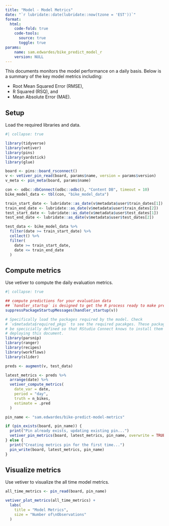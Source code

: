 ```yaml
---
title: "Model - Model Metrics"
date: "`r lubridate::date(lubridate::now(tzone = 'EST'))`"
format:
  html:
    code-fold: true
    code-tools:
      source: true
      toggle: true
params:
    name: sam.edwardes/bike_predict_model_r
    version: NULL
---
```


This documents monitors the model performance on a daily basis. Below is a summary of the key model metrics including:

- Root Mean Squared Error (RMSE),
- R Squared (RSQ), and
- Mean Absolute Error (MAE).

## Setup

Load the required libraries and data.

```r
#| collapse: true

library(tidyverse)
library(vetiver)
library(pins)
library(yardstick)
library(glue)

board <- pins::board_rsconnect()
v <- vetiver_pin_read(board, params$name, version = params$version)
v_meta <- pin_meta(board, params$name)

con <- odbc::dbConnect(odbc::odbc(), "Content DB", timeout = 10)
bike_model_data <- tbl(con, "bike_model_data")

train_start_date <- lubridate::as_date(v$metadata$user$train_dates[1])
train_end_date <- lubridate::as_date(v$metadata$user$train_dates[2])
test_start_date <- lubridate::as_date(v$metadata$user$test_dates[1])
test_end_date <- lubridate::as_date(v$metadata$user$test_dates[2])

test_data <- bike_model_data %>%
  filter(date >= train_start_date) %>%
  collect() %>%
  filter(
    date >= train_start_date,
    date <= train_end_date
  )
```

## Compute metrics

Use vetiver to compute the daily evaluation metrics.

```r
#| collapse: true

## compute predictions for your evaluation data
## `handler_startup` is designed to get the R process ready to make predictions
suppressPackageStartupMessages(handler_startup(v))

# Specifically load the packages required by the model. Check 
# `v$metadata$required_pkgs` to see the required pacakges. These packages must
# be specicially defined so that RStudio Connect knows to install them when
# deploying this document.
library(parsnip)
library(ranger)
library(recipes)
library(workflows)
library(slider)

preds <- augment(v, test_data)

latest_metrics <- preds %>%
  arrange(date) %>%
  vetiver_compute_metrics(
    date_var = date,
    period = "day",
    truth = n_bikes,
    estimate = .pred
  )

pin_name <- "sam.edwardes/bike-predict-model-metrics"

if (pin_exists(board, pin_name)) {
  print("Pin already exists, updating existing pin...")
  vetiver_pin_metrics(board, latest_metrics, pin_name, overwrite = TRUE)
} else {
  print("Creating metrics pin for the first time...")
  pin_write(board, latest_metrics, pin_name)
}
```

## Visualize metrics

Use vetiver to visualize the all time model metrics.

```r
all_time_metrics <- pin_read(board, pin_name)

vetiver_plot_metrics(all_time_metrics) +
  labs(
    title = "Model Metrics",
    size = "Number of\nObservations"
  )
```
